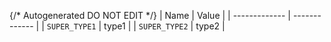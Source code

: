 {/* Autogenerated DO NOT EDIT  */}
| Name          | Value         |
| ------------- | ------------- |
| `SUPER_TYPE1` | type1         |
| `SUPER_TYPE2` | type2         |